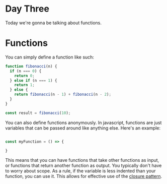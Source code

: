 
# Day Three
Today we're gonna be talking about functions. 

# Functions

You can simply define a function like such:


```ts
function fibonacci(n) {
  if (n === 0) {
    return 0;
  } else if (n === 1) {
    return 1;
  } else {
    return fibonacci(n - 1) + fibonacci(n - 2);
  }
}

const result = fibonacci(10);
```


You can also define functions anonymously. In javascript, functions are just variables that can be passed around like anything else. Here's an example:

```ts

const myFunction = () => {

}

```

This means that you can have functions that take other functions as input, or functions that return another function as output. You typically don't have to worry about scope. As a rule, if the variable is less indented than your function, you can use it. This allows for effective use of the [closure pattern](https://en.wikipedia.org/wiki/Closure_(computer_programming)).

